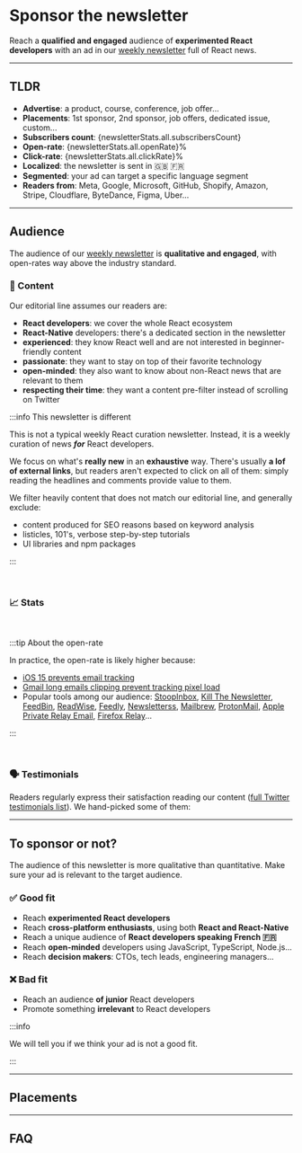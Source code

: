 
# Sponsor the newsletter

Reach a **qualified and engaged** audience of **experimented React developers** with an ad in our [weekly newsletter](/newsletter) full of React news.

---

## TLDR

<ul>
  <li>
    <b>Advertise</b>: a product, course, conference, job offer...
  </li>
  <li>
    <b>Placements</b>: 1st sponsor, 2nd sponsor, job offers, dedicated issue, custom...
  </li>
  <li>
    <b>Subscribers count</b>: <span>{newsletterStats.all.subscribersCount}</span>
  </li>
  <li>
    <b>Open-rate</b>: <span>{newsletterStats.all.openRate}%</span>
  </li>
  <li>
    <b>Click-rate</b>: <span>{newsletterStats.all.clickRate}%</span>
  </li>
  <li>
    <b>Localized</b>: the newsletter is sent in 🇬🇧 🇫🇷
  </li>
  <li>
    <b>Segmented</b>: your ad can target a specific language segment
  </li>
  <li>
    <b>Readers from</b>: Meta, Google, Microsoft, GitHub, Shopify, Amazon, Stripe, Cloudflare, ByteDance, Figma, Uber...
  </li>
</ul>

---

## Audience

The audience of our [weekly newsletter](/newsletter) is **qualitative and engaged**, with open-rates way above the industry standard.

### 📜 Content

Our editorial line assumes our readers are:
- **React developers**: we cover the whole React ecosystem
- **React-Native** developers: there's a dedicated section in the newsletter
- **experienced**: they know React well and are not interested in beginner-friendly content
- **passionate**: they want to stay on top of their favorite technology
- **open-minded**: they also want to know about non-React news that are relevant to them
- **respecting their time**: they want a content pre-filter instead of scrolling on Twitter

:::info This newsletter is different

This is not a typical weekly React curation newsletter. Instead, it is a weekly curation of news ***for*** React developers.

We focus on what's **really new** in an **exhaustive** way. There's usually **a lof of external links**, but readers aren't expected to click on all of them: simply reading the headlines and comments provide value to them.

We filter heavily content that does not match our editorial line, and generally exclude:
- content produced for SEO reasons based on keyword analysis
- listicles, 101's, verbose step-by-step tutorials
- UI libraries and npm packages

:::

<br/>

### 📈 Stats

<SponsoringTabsStats/>

<br/>

:::tip About the open-rate

In practice, the open-rate is likely higher because:
- [iOS 15 prevents email tracking](https://phoscreative.com/articles/ios15-email-marketing/)
- [Gmail long emails clipping prevent tracking pixel load](https://convertkit.com/sender-reputation)
- Popular tools among our audience: [StoopInbox](https://stoopinbox.com/), [Kill The Newsletter](https://kill-the-newsletter.com/), [FeedBin](https://feedbin.com/), [ReadWise](https://readwise.io/), [Feedly](https://feedly.com/), [Newsletterss](https://newsletterss.com/), [Mailbrew](https://mailbrew.com/), [ProtonMail](https://proton.me/), [Apple Private Relay Email](https://developer.apple.com/documentation/sign_in_with_apple/sign_in_with_apple_js/communicating_using_the_private_email_relay_service), [Firefox Relay](https://relay.firefox.com/)...

:::

<br/>

### 🗣 Testimonials

Readers regularly express their satisfaction reading our content ([full Twitter testimonials list](https://twitter.com/sebastienlorber/timelines/1448942785814466561)). We hand-picked some of them:

<SponsoringTabsTestimonials/>



---

## To sponsor or not?

The audience of this newsletter is more qualitative than quantitative. Make sure your ad is relevant to the target audience.

### ✅ Good fit

- Reach **experimented React developers**
- Reach **cross-platform enthusiasts**, using both **React and React-Native**
- Reach a unique audience of **React developers speaking French 🇫🇷**
- Reach **open-minded** developers using JavaScript, TypeScript, Node.js...
- Reach **decision makers**: CTOs, tech leads, engineering managers...

### ❌ Bad fit

- Reach an audience **of junior** React developers
- Promote something **irrelevant** to React developers

:::info

We will tell you if we think your ad is not a good fit.

:::

---

## Placements

---

## FAQ


